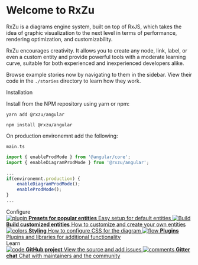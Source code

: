 
<Meta title="Getting Started" />

<style>{`
  .subheading {
    --mediumdark: '#999999';
    font-weight: 900;
    font-size: 13px;
    color: #999;
    letter-spacing: 6px;
    line-height: 24px;
    text-transform: uppercase;
    margin-bottom: 12px;
    margin-top: 40px;
  }

  .link-list {
    display: grid;
    grid-template-columns: 1fr;
    grid-template-rows: 1fr 1fr;
    row-gap: 10px;
  }

  @media (min-width: 620px) {
    .link-list {
      row-gap: 20px;
      column-gap: 20px;
      grid-template-columns: 1fr 1fr;
    }
  }

  @media all and (-ms-high-contrast:none) {
  .link-list {
      display: -ms-grid;
      -ms-grid-columns: 1fr 1fr;
      -ms-grid-rows: 1fr 1fr;
    }
  }

  .link-item {
    display: block;
    padding: 20px 30px 20px 15px;
    border: 1px solid white;
    border-radius: 5px;
    transition: background 150ms ease-out, border 150ms ease-out, transform 150ms ease-out;
    display: flex;
    align-items: flex-start;
  }

  .link-item:hover {
    border-color: #1EA7FD50;
    transform: translate3d(0, -3px, 0);
    box-shadow: rgba(0, 0, 0, 0.08) 0 3px 10px 0;
  }

  .link-item:active {
    border-color: #1EA7FD;
    transform: translate3d(0, 0, 0);
  }

  .link-item strong {
    font-weight: 700;
    display: block;
    margin-bottom: 2px;
  }

  .link-item img {
    height: 40px;
    width: 40px;
    margin-right: 15px;
    flex: none;
  }

  .link-item span {
    font-size: 14px;
    line-height: 20px;
  }

  .tip {
    display: inline-block;
    border-radius: 1em;
    font-size: 11px;
    line-height: 12px;
    font-weight: 700;
    background: #E7FDD8;
    color: #66BF3C;
    padding: 4px 12px;
    margin-right: 10px;
    vertical-align: top;
  }

  .tip-wrapper {
    font-size: 13px;
    line-height: 20px;
    margin-top: 40px;
    margin-bottom: 40px;
  }

  .tip-wrapper code {
    font-size: 12px;
    display: inline-block;
  }


`}</style>

# Welcome to RxZu

RxZu is a diagrams engine system, built on top of RxJS, which takes the idea of graphic visualization to the next level in terms of performance, rendering optimization, and customizability.

RxZu encourages creativity. It allows you to create any node, link, label, or even a custom entity and provide powerful tools with a moderate learning curve, suitable for both experienced and inexperienced developers alike.

Browse example stories now by navigating to them in the sidebar.
View their code in the `./stories` directory to learn how they work.

<div class="subheading">Installation</div>

Install from the NPM repository using yarn or npm:

```shell
yarn add @rxzu/angular
```

```shell
npm install @rxzu/angular
```

On production environemnt add the following:

`main.ts`
```typescript
import { enableProdMode } from '@angular/core';
import { enableDiagramProdMode } from '@rxzu/angular';

...
if(environemnt.production) {
	enableDiagramProdMode();
	enableProdMode();
}
...
```

<div class="subheading">Configure</div>

<div class="link-list">
  <a class="link-item" href="https://github.com/DanielNetzer/rxzu/tree/main/packages/storybook/stories" target="_blank">
    <img src={Plugin} alt="plugin" />
    <span>
      <strong>Presets for popular entities</strong>
      Easy setup for default entities
    </span>
  </a>
  <a class="link-item" href="https://github.com/DanielNetzer/rxzu/tree/main/packages/storybook/stories" target="_blank">
    <img src={StackAlt} alt="Build" />
    <span>
      <strong>Build customized entities</strong>
      How to customize and create your own entities
    </span>
  </a>
  <a class="link-item" href="https://github.com/DanielNetzer/rxzu/blob/main/packages/storybook/stories/demo-diagram.component.scss" target="_blank">
    <img src={Colors} alt="colors" />
    <span>
      <strong>Styling</strong>
      How to configure CSS for the diagram
    </span>
  </a>
  <a class="link-item" href="https://github.com/DanielNetzer/rxzu/tree/main/packages/core/src/lib/plugins" target="_blank">
    <img src={Flow} alt="flow" />
    <span>
      <strong>Plugins</strong>
      Plugins and libraries for additional functionality
    </span>
  </a>
</div>

<div class="subheading">Learn</div>

<div class="link-list">
  <a class="link-item" href="https://github.com/DanielNetzer/rxzu" target="_blank">
    <img src={Code} alt="code" />
    <span>
      <strong>GitHub project</strong>
      View the source and add issues
    </span>
  </a>
  <a class="link-item" href="https://gitter.im/rxzu-diagrams/community" target="_blank">
    <img src={Comments} alt="comments" />
    <span>
      <strong>Gitter chat</strong>
      Chat with maintainers and the community
    </span>
  </a>
</div>
